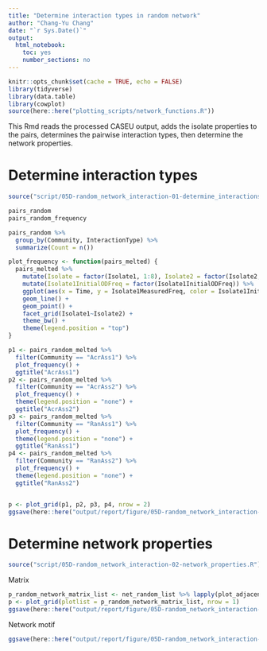 ```yaml
---
title: "Determine interaction types in random network"
author: "Chang-Yu Chang"
date: "`r Sys.Date()`"
output:
  html_notebook:
    toc: yes
    number_sections: no
---
```


```r
knitr::opts_chunk$set(cache = TRUE, echo = FALSE)
library(tidyverse)
library(data.table)
library(cowplot)
source(here::here("plotting_scripts/network_functions.R"))
```

This Rmd reads the processed CASEU output, adds the isolate properties to the pairs, determines the pairwise interaction types, then determine the network properties.  

# Determine interaction types

```r
source("script/05D-random_network_interaction-01-determine_interactions.R")
```



```r
pairs_random
pairs_random_frequency
```

```r
pairs_random %>%
  group_by(Community, InteractionType) %>% 
  summarize(Count = n())
```

```r
plot_frequency <- function(pairs_melted) {
  pairs_melted %>%
    mutate(Isolate = factor(Isolate1, 1:8), Isolate2 = factor(Isolate2, 1:8)) %>%
    mutate(Isolate1InitialODFreq = factor(Isolate1InitialODFreq)) %>%
    ggplot(aes(x = Time, y = Isolate1MeasuredFreq, color = Isolate1InitialODFreq, group = Isolate1InitialODFreq)) +
    geom_line() +
    geom_point() +
    facet_grid(Isolate1~Isolate2) +
    theme_bw() +
    theme(legend.position = "top")
} 

p1 <- pairs_random_melted %>%
  filter(Community == "AcrAss1") %>%
  plot_frequency() +
  ggtitle("AcrAss1")
p2 <- pairs_random_melted %>%
  filter(Community == "AcrAss2") %>%
  plot_frequency() +
  theme(legend.position = "none") +
  ggtitle("AcrAss2")
p3 <- pairs_random_melted %>%
  filter(Community == "RanAss1") %>%
  plot_frequency() +
  theme(legend.position = "none") +
  ggtitle("RanAss1")
p4 <- pairs_random_melted %>%
  filter(Community == "RanAss2") %>%
  plot_frequency() +
  theme(legend.position = "none") +
  ggtitle("RanAss2") 


p <- plot_grid(p1, p2, p3, p4, nrow = 2)
ggsave(here::here("output/report/figure/05D-random_network_interaction-frequency.png"), p, width = 12, height = 12)
```


# Determine network properties


```r
source("script/05D-random_network_interaction-02-network_properties.R")
```


Matrix

```r
p_random_network_matrix_list <- net_random_list %>% lapply(plot_adjacent_matrix)
p <- plot_grid(plotlist = p_random_network_matrix_list, nrow = 1)
ggsave(here::here("output/report/figure/05D-random_network_interaction-adjacent_matrix.png"), p, width = 8, height = 4)

```

Network motif

```r
ggsave(here::here("output/report/figure/05D-random_network_interaction-motif.png"), p_net_random_motif_randomized, width = 8, height = 4)
```





